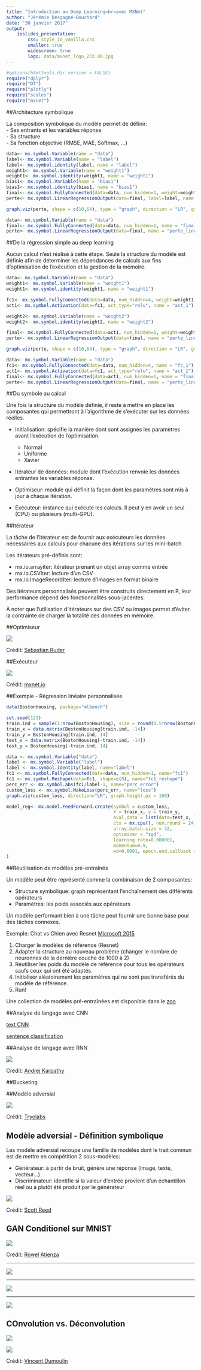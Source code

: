```yaml
---
title: "Introduction au Deep Learning<br>avec MXNet"
author: "Jérémie Desgagné-Bouchard"
date: "30 janvier 2017"
output: 
    ioslides_presentation: 
        css: style_io_vanilla.css
        smaller: true
        widescreen: true
        logo: data/mxnet_logo_233_80.jpg
---
```


```r
#options(htmltools.dir.version = FALSE)
require("dplyr")
require("DT")
require("plotly")
require("scales")
require("mxnet")
```


##Architecture symbolique

La composition symbolique du modèle permet de définir:  
  - Ses entrants et les variables réponse  
  - Sa structure  
  - Sa fonction objective (RMSE, MAE, Softmax, ...)  

```r
data<- mx.symbol.Variable(name = "data")
label<- mx.symbol.Variable(name = "label")
label<- mx.symbol.identity(label, name = "label")
weight1<- mx.symbol.Variable(name = "weight1")
weight1<- mx.symbol.identity(weight1, name = "weight1")
bias1<- mx.symbol.Variable(name = "bias1")
bias1<- mx.symbol.identity(bias1, name = "bias1")
final<- mx.symbol.FullyConnected(data=data, num_hidden=1, weight=weight1, bias=bias1, name = "final")
perte<- mx.symbol.LinearRegressionOutput(data=final, label=label, name = "perte_lineaire")
```

```r
graph.viz(perte, shape = c(10,64), type = "graph", direction = "LR", graph.width.px = 500, graph.height.px = 240)
```

```r
data<- mx.symbol.Variable(name = "data")
final<- mx.symbol.FullyConnected(data=data, num_hidden=1, name = "final")
perte<- mx.symbol.LinearRegressionOutput(data=final, name = "perte_lineaire")
```


##De la régression simple au deep learning

Aucun calcul n'est réalisé à cette étape. 
Seule la structure du modèle est définie afin de déterminer les dépendances de calculs aux fins d'optimisation de l'exécution et la gestion de la mémoire. 

```r
data<- mx.symbol.Variable(name = "data")
weight1<- mx.symbol.Variable(name = "weight1")
weight1<- mx.symbol.identity(weight1, name = "weight1")

fc1<- mx.symbol.FullyConnected(data=data, num_hidden=4, weight=weight1, name = "fc_1")
act1<- mx.symbol.Activation(data=fc1, act_type="relu", name = "act_1")

weight2<- mx.symbol.Variable(name = "weight2")
weight2<- mx.symbol.identity(weight2, name = "weight2")

final<- mx.symbol.FullyConnected(data=act1, num_hidden=1, weight=weight2, name = "final")
perte<- mx.symbol.LinearRegressionOutput(data=final, name = "perte_lineaire")
```

```r
graph.viz(perte, shape = c(10,64), type = "graph", direction = "LR", graph.width.px = 800, graph.height.px = 240)
```

```r
data<- mx.symbol.Variable(name = "data")
fc1<- mx.symbol.FullyConnected(data=data, num_hidden=4, name = "fc_1")
act1<- mx.symbol.Activation(data=fc1, act_type="relu", name = "act_1")
final<- mx.symbol.FullyConnected(data=act1, num_hidden=1, name = "final")
perte<- mx.symbol.LinearRegressionOutput(data=final, name = "perte_lineaire")
```


##Du symbole au calcul

Une fois la structure du modèle définie, il reste à mettre en place les composantes qui permettront à l'algorithme de s'exécuter sur les données réelles.

- Initialisation: spécifie la manière dont sont assignés les paramètres avant l'exécution de l'optimisation.  
    - Normal  
    - Uniforme  
    - Xavier
    
- Itérateur de données: module dont l'exécution renvoie les données entrantes les variables réponse. 

- Optimiseur: module qui définit la façon dont les paramètres sont mis à jour à chaque itération. 

- Exécuteur: instance qui exécute les calculs. Il peut y en avoir un seul (CPU) ou plusieurs (multi-GPU).



##Itérateur

La tâche de l'itérateur est de fournir aux exécuteurs les données nécessaires aux calculs pour chacune des itérations sur les mini-batch. 

Les itérateurs pré-définis sont: 

  - mx.io.arrayiter: itérateur prenant un objet array comme entrée  
  - mx.io.CSVIter: lecture d'un CSV  
  - mx.io.ImageRecordIter: lecture d'images en format binaire 
  
Des itérateurs personnalisés peuvent être construits directement en R, leur performance dépend des fonctionnalités sous-jacentes. 

À noter que l'utilisation d'itérateurs sur des CSV ou images permet d'éviter la contrainte de charger la totalité des données en mémoire.  


##Optimiseur

![](data/optimizer1.gif)

Crédit: [Sebastian Ruder](http://sebastianruder.com/optimizing-gradient-descent/)


##Exécuteur

![](data/multi_device_execution.png)

Crédit: [mxnet.io](http://mxnet.io/architecture/note_engine.html)


##Exemple - Régression linéaire personnalisée

```r

data(BostonHousing, package="mlbench")

set.seed(123)
train.ind = sample(1:nrow(BostonHousing), size = round(0.5*nrow(BostonHousing),0), replace = F)
train_x = data.matrix(BostonHousing[train.ind, -14])
train_y = BostonHousing[train.ind, 14]
test_x = data.matrix(BostonHousing[-train.ind, -14])
test_y = BostonHousing[-train.ind, 14]

```

```r
data <- mx.symbol.Variable("data")
label <- mx.symbol.Variable("label")
label <- mx.symbol.identity(label, name="label")
fc1 <- mx.symbol.FullyConnected(data=data, num_hidden=1, name="fc1")
fc1 <- mx.symbol.Reshape(data=fc1, shape=c(0), name="fc1_reshape")
perc_err <- mx.symbol.abs(fc1/label-1, name="perc_error")
custom_loss <- mx.symbol.MakeLoss(perc_err, name="loss")
graph.viz(custom_loss, direction="LR", graph.height.px = 160)
```

```r

model_reg<- mx.model.FeedForward.create(symbol = custom_loss, 
                                        X = train_x, y = train_y, 
                                        eval.data = list(data=test_x, label=test_y),
                                        ctx = mx.cpu(), num.round = 24, 
                                        array.batch.size = 32,
                                        optimizer = "sgd",
                                        learning.rate=0.000001,
                                        momentum=0.9,
                                        wd=0.0001, epoch.end.callback = mx.callback.log.train.metric(1), eval.metric = mx.metric.rmse
)

```


##Réutilisation de modèles pré-entraînés

Un modèle peut être représenté comme la combinaison de 2 composantes:  

  - Structure symbolique: graph représentant l'enchaînement des différents opérateurs  
  - Paramètres: les poids associés aux opérateurs

Un modèle performant  bien à une tâche peut fournir une bonne base pour des tâches connexes. 

Exemple: Chat vs Chien avec Resnet [Microsoft 2015](https://arxiv.org/abs/1512.03385)

  1. Charger le modèles de référence (Resnet)  
  2. Adapter la structure au nouveau problème (changer le nombre de neuronnes de la dernière couche de 1000 à 2)  
  3. Réutiliser les poids du modèle de référence pour tous les opérateurs saufs ceux qui ont été adaptés. 
  4. Initialiser aléatoirement les paramètres qui ne sont pas transférés du modèle de référence. 
  5. Run!  

Une collection de modèles pré-entraînées est disponible dans le [zoo](http://mxnet.io/model_zoo/index.html)



##Analyse de langage avec CNN

[text CNN](http://www.wildml.com/2015/11/understanding-convolutional-neural-networks-for-nlp/)

[sentence classification](https://arxiv.org/pdf/1408.5882.pdf)


##Analyse de langage avec RNN


![](data/rnn_diags.jpeg)

Crédit: [Andrej Karpathy](http://karpathy.github.io/2015/05/21/rnn-effectiveness/)

##Bucketing



##Modèle adversial

![](data/GAN-diagram_256.png)



Crédit: [Tryolabs](https://tryolabs.com/blog/2016/12/06/major-advancements-deep-learning-2016/)


## Modèle adversial - Définition symbolique

Les modèle adversial recoupe une famille de modèles dont le trait commun est de mettre en compétition 2 sous-modèles: 

  - Générateur: à partir de bruit, génère une réponse (image, texte, vecteur...)  
  - Discriminateur: identifie si la valeur d'entrée provient d'un échantillon réel ou a plutôt été produit par le générateur

![](data/dcgan_network.jpg)



Crédit: [Scott Reed](https://github.com/reedscot/icml2016)

## GAN Conditionel sur MNIST

![](data/MNIST_dcgan.png)

Crédit: [Rowel Atienza](https://medium.com/towards-data-science/gan-by-example-using-keras-on-tensorflow-backend-1a6d515a60d0)

--- 

![](data/CGAN_iter_1.png)

--- 

![](data/CGAN_iter_200.png)


--- 

![](data/CGAN_iter_2400.png)


## COnvolution vs. Déconvolution

![](data/conv_nopad_nostride.gif)



![](data/deconv_pad_nostride.gif)



Crédit: [Vincent Dumoulin](https://github.com/vdumoulin/conv_arithmetic)



